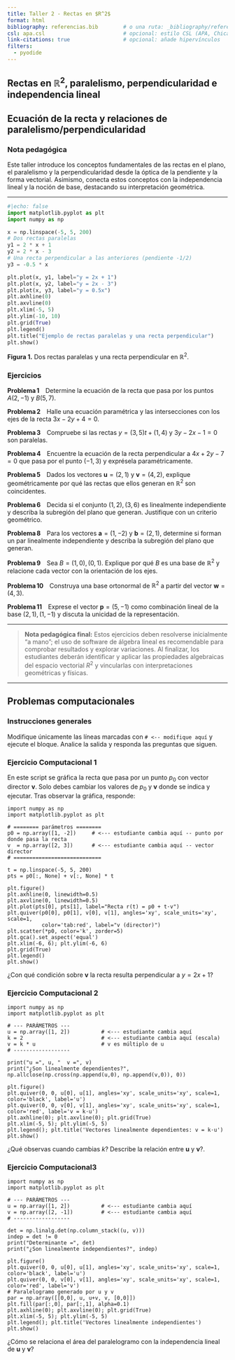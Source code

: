 ```yaml
---
title: Taller 2 - Rectas en $R^2$
format: html
bibliography: referencias.bib        # o una ruta: _bibliography/referencias.bib
csl: apa.csl                         # opcional: estilo CSL (APA, Chicago, etc.)
link-citations: true                 # opcional: añade hipervínculos
filters:
  - pyodide
---
```



## Rectas en $\mathbb R^2$, paralelismo, perpendicularidad e independencia lineal
## Ecuación de la recta y relaciones de paralelismo/perpendicularidad

### Nota pedagógica

Este taller introduce los conceptos fundamentales de las rectas en el plano, el paralelismo y la perpendicularidad desde la óptica de la pendiente y la forma vectorial. Asimismo, conecta estos conceptos con la independencia lineal y la noción de base, destacando su interpretación geométrica.


---





```python
#|echo: false
import matplotlib.pyplot as plt
import numpy as np

x = np.linspace(-5, 5, 200)
# Dos rectas paralelas
y1 = 2 * x + 1
y2 = 2 * x - 3
# Una recta perpendicular a las anteriores (pendiente -1/2)
y3 = -0.5 * x

plt.plot(x, y1, label="y = 2x + 1")
plt.plot(x, y2, label="y = 2x - 3")
plt.plot(x, y3, label="y = 0.5x")
plt.axhline(0)
plt.axvline(0)
plt.xlim(-5, 5)
plt.ylim(-10, 10)
plt.grid(True)
plt.legend()
plt.title("Ejemplo de rectas paralelas y una recta perpendicular")
plt.show()
```

**Figura 1.** Dos rectas paralelas y una recta perpendicular en $\mathbb R^2$.





### Ejercicios

**Problema 1** Determine la ecuación de la recta que pasa por los puntos $A(2,-1)$ y $B(5,7)$.

**Problema 2** Halle una ecuación paramétrica y las intersecciones con los ejes de la recta $3x-2y+4=0$. 

**Problema 3** Compruebe si las rectas $y=(3,5)t+(1,4)$ y $3y-2x-1=0$ son paralelas. 

**Problema 4** Encuentre la ecuación de la recta perpendicular a $4x+2y-7=0$ que pasa por el punto $(-1,3)$ y exprésela paramétricamente. 

**Problema 5** Dados los vectores $\mathbf u=(2,1)$ y $\mathbf v=(4,2)$, explique geométricamente por qué las rectas que ellos generan en $\mathbb R^2$ son coincidentes. 

**Problema 6** Decida si el conjunto ${(1,2),(3,6)}$ es linealmente independiente y describa la subregión del plano que generan. Justifique con un criterio geométrico. 

**Problema 8** Para los vectores $\mathbf a=(1,-2)$ y $\mathbf b=(2,1)$, determine si forman un par linealmente independiente y describa la subregión del plano que generan. 

**Problema 9** Sea $B={(1,0),(0,1)}$. Explique por qué $B$ es una base de $\mathbb R^2$ y relacione cada vector con la orientación de los ejes.

**Problema 10** Construya una base ortonormal de $\mathbb R^2$ a partir del vector $\mathbf w=(4,3)$.

**Problema 11** Exprese el vector $\mathbf p=(5,-1)$ como combinación lineal de la base ${(2,1),(1,-1)}$ y discuta la unicidad de la representación. 



---

> **Nota pedagógica final:** Estos ejercicios deben resolverse inicialmente “a mano”; el uso de software de álgebra lineal es recomendable para comprobar resultados y explorar variaciones. Al finalizar, los estudiantes deberán identificar y aplicar las propiedades algebraicas del espacio vectorial $R^2$ y vincularlas con interpretaciones geométricas y físicas.

---

## Problemas computacionales

### Instrucciones generales
Modifique únicamente las líneas marcadas con `# <-- modifique aquí` y ejecute el bloque. Analice la salida y responda las preguntas que siguen.

### Ejercicio  Computacional 1

En este script se gráfica la recta que pasa por un punto $p_0$ con vector director $\mathbf v$.  Solo debes cambiar los valores de $p_0$ y $\mathbf v$ donde se indica y ejecutar.  Tras observar la gráfica, responde:


```pyodide-python

import numpy as np
import matplotlib.pyplot as plt

# ======== parámetros ========
p0 = np.array([1, -2])     # <--- estudiante cambia aquí -- punto por donde pasa la recta
v  = np.array([2, 3])      # <--- estudiante cambia aquí -- vector director
# ============================

t = np.linspace(-5, 5, 200)
pts = p0[:, None] + v[:, None] * t

plt.figure()
plt.axhline(0, linewidth=0.5)
plt.axvline(0, linewidth=0.5)
plt.plot(pts[0], pts[1], label="Recta r(t) = p0 + t·v")
plt.quiver(p0[0], p0[1], v[0], v[1], angles='xy', scale_units='xy', scale=1,
           color='tab:red', label="v (director)")
plt.scatter(*p0, color='k', zorder=5)
plt.gca().set_aspect('equal')
plt.xlim(-6, 6); plt.ylim(-6, 6)
plt.grid(True)
plt.legend()
plt.show()
```

¿Con qué condición sobre $\mathbf v$ la recta resulta perpendicular a $y = 2x + 1$?


### Ejercicio Computacional 2

```pyodide-python
import numpy as np
import matplotlib.pyplot as plt

# --- PARÁMETROS ---
u = np.array([1, 2])          # <--- estudiante cambia aquí
k = 2                         # <--- estudiante cambia aquí (escala)
v = k * u                     # v es múltiplo de u
# ------------------

print("u =", u, "  v =", v)
print("¿Son linealmente dependientes?", np.allclose(np.cross(np.append(u,0), np.append(v,0)), 0))

plt.figure()
plt.quiver(0, 0, u[0], u[1], angles='xy', scale_units='xy', scale=1, color='black', label='u')
plt.quiver(0, 0, v[0], v[1], angles='xy', scale_units='xy', scale=1, color='red', label='v = k·u')
plt.axhline(0); plt.axvline(0); plt.grid(True)
plt.xlim(-5, 5); plt.ylim(-5, 5)
plt.legend(); plt.title('Vectores linealmente dependientes: v = k·u')
plt.show()

```

¿Qué observas cuando cambias $k$? Describe la relación entre $\mathbf  u$ y $\mathbf  v$?.

### Ejercicio Computacional3


```pyodide-python
import numpy as np
import matplotlib.pyplot as plt

# --- PARÁMETROS ---
u = np.array([1, 2])          # <--- estudiante cambia aquí
v = np.array([2, -1])         # <--- estudiante cambia aquí
# ------------------

det = np.linalg.det(np.column_stack((u, v)))
indep = det != 0
print("Determinante =", det)
print("¿Son linealmente independientes?", indep)

plt.figure()
plt.quiver(0, 0, u[0], u[1], angles='xy', scale_units='xy', scale=1, color='black', label='u')
plt.quiver(0, 0, v[0], v[1], angles='xy', scale_units='xy', scale=1, color='red', label='v')
# Paralelogramo generado por u y v
par = np.array([[0,0], u, u+v, v, [0,0]])
plt.fill(par[:,0], par[:,1], alpha=0.1)
plt.axhline(0); plt.axvline(0); plt.grid(True)
plt.xlim(-5, 5); plt.ylim(-5, 5)
plt.legend(); plt.title('Vectores linealmente independientes')
plt.show()

```

¿Cómo se relaciona el área del paralelogramo  con la independencia lineal de $\mathbf  u$ y $\mathbf  v$?